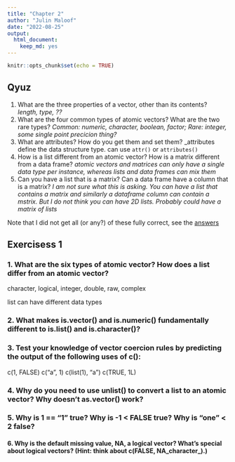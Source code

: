 ```yaml
---
title: "Chapter 2"
author: "Julin Maloof"
date: "2022-08-25"
output: 
  html_document: 
    keep_md: yes
---
```


```r
knitr::opts_chunk$set(echo = TRUE)
```

## Qyuz

1. What are the three properties of a vector, other than its contents? _length, type, ??_
2. What are the four common types of atomic vectors?  What are the two rare types? _Common: numeric, character, boolean, factor; Rare: integer, some single point precicion thing?_
3. What are attributes? How do you get them and set them?  _attributes define the data structure type.  can use `attr()` or `attributes()`
4. How is a list different from an atomic vector?  How is a matrix different from a data frame? _atomic vectors and matrices can only have a single data type per instance, whereas lists and data frames can mix them_
5. Can you have a list that is a matrix? Can a data frame have a column that is a matrix? _I am not sure what this is asking.  You can have a list that contains a matrix and similarly a dataframe column can contain a mstrix.  But I do not think you can have 2D lists.  Probably could have a matrix of lists_

Note that I did not get all (or any?) of these fully correct, see the [answers](http://adv-r.had.co.nz/Data-structures.html#data-structure-answers)

## Exercisess 1

### 1. What are the six types of atomic vector? How does a list differ from an atomic vector?

character, logical, integer, double, raw, complex

list can have different data types

### 2. What makes is.vector() and is.numeric() fundamentally different to is.list() and is.character()?



### 3. Test your knowledge of vector coercion rules by predicting the output of the following uses of c():

c(1, FALSE)
c("a", 1)
c(list(1), "a")
c(TRUE, 1L)

### 4. Why do you need to use unlist() to convert a list to an atomic vector? Why doesn’t as.vector() work?

### 5. Why is 1 == "1" true? Why is -1 < FALSE true? Why is "one" < 2 false?

#### 6. Why is the default missing value, NA, a logical vector? What’s special about logical vectors? (Hint: think about c(FALSE, NA_character_).)




